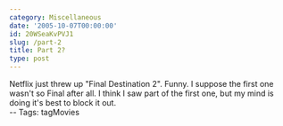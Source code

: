```yaml
---
category: Miscellaneous
date: '2005-10-07T00:00:00'
id: 20WSeaKvPVJ1
slug: /part-2
title: Part 2?
type: post
---
```


Netflix just threw up "Final Destination 2". Funny. I suppose the
first one wasn't so Final after all. I think I saw part of the
first one, but my mind is doing it's best to block it out.  
-- Tags: tagMovies